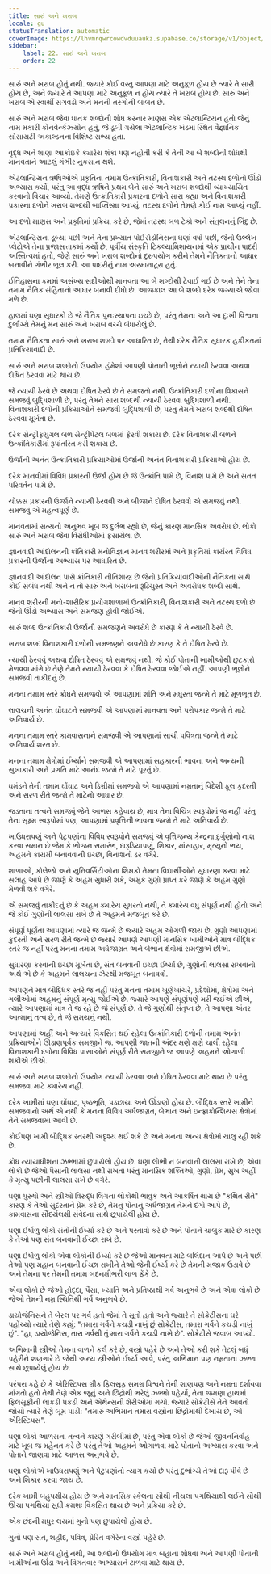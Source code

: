 ```yaml
---
title: સારું અને ખરાબ
locale: gu
statusTranslation: automatic
coverImage: https://lhvmrqwrcowdvduuaukz.supabase.co/storage/v1/object/public/strapi-uploads/small_cover-educacion-fundamental.webp-2d51a7828a2b1309555be27f7e2a61a0.webp
sidebar:
    label: 22. સારું અને ખરાબ
    order: 22
---
```

સારું અને ખરાબ હોતું નથી. જ્યારે કોઈ વસ્તુ આપણા માટે અનુકૂળ હોય છે ત્યારે તે સારી હોય છે, અને જ્યારે તે આપણા માટે અનુકૂળ ન હોય ત્યારે તે ખરાબ હોય છે. સારું અને ખરાબ એ સ્વાર્થી સગવડો અને મનની તરંગોની બાબત છે.

સારું અને ખરાબ જેવા ઘાતક શબ્દોની શોધ કરનાર માણસ એક એટલાન્ટિયન હતો જેનું નામ મકારી ક્રોનવેર્ન્કઝ્યોન હતું, જે ડૂબી ગયેલા એટલાન્ટિક ખંડમાં સ્થિત વૈજ્ઞાનિક સોસાયટી અકાલ્ડનના વિશિષ્ટ સભ્ય હતા.

વૃદ્ધ અને શાણા આર્કાઇકે ક્યારેય શંકા પણ નહોતી કરી કે તેની આ બે શબ્દોની શોધથી માનવતાને આટલું ગંભીર નુકસાન થશે.

એટલાન્ટિયન ઋષિઓએ પ્રકૃતિના તમામ ઉત્ક્રાંતિકારી, વિનાશકારી અને તટસ્થ દળોનો ઊંડો અભ્યાસ કર્યો, પરંતુ આ વૃદ્ધ ઋષિને પ્રથમ બેને સારું અને ખરાબ શબ્દોથી વ્યાખ્યાયિત કરવાનો વિચાર આવ્યો. તેમણે ઉત્ક્રાંતિકારી પ્રકારના દળોને સારા કહ્યા અને વિનાશકારી પ્રકારના દળોને ખરાબ શબ્દથી બાપ્તિસ્મા આપ્યું. તટસ્થ દળોને તેમણે કોઈ નામ આપ્યું નહીં.

આ દળો માણસ અને પ્રકૃતિમાં પ્રક્રિયા કરે છે, જેમાં તટસ્થ બળ ટેકો અને સંતુલનનું બિંદુ છે.

એટલાન્ટિસના ડૂબ્યા પછી અને તેના પ્રખ્યાત પોઈસેડોનિસના ઘણાં વર્ષો પછી, જેનો ઉલ્લેખ પ્લેટોએ તેના પ્રજાસત્તાકમાં કર્યો છે, પૂર્વીય સંસ્કૃતિ ટિકલ્યામિશાયનમાં એક પ્રાચીન પાદરી અસ્તિત્વમાં હતો, જેણે સારું અને ખરાબ શબ્દોનો દુરુપયોગ કરીને તેમને નૈતિકતાનો આધાર બનાવીને ગંભીર ભૂલ કરી. આ પાદરીનું નામ અરમાનાટૂરા હતું.

ઈતિહાસના ક્રમમાં અસંખ્ય સદીઓથી માનવતા આ બે શબ્દોથી ટેવાઈ ગઈ છે અને તેને તેના તમામ નૈતિક સંહિતાનો આધાર બનાવી દીધો છે. આજકાલ આ બે શબ્દો દરેક જગ્યાએ જોવા મળે છે.

હાલમાં ઘણા સુધારકો છે જે નૈતિક પુનઃસ્થાપના ઇચ્છે છે, પરંતુ તેમના અને આ દુઃખી વિશ્વના દુર્ભાગ્યે તેમનું મન સારું અને ખરાબ વચ્ચે બંધાયેલું છે.

તમામ નૈતિકતા સારું અને ખરાબ શબ્દો પર આધારિત છે, તેથી દરેક નૈતિક સુધારક હકીકતમાં પ્રતિક્રિયાવાદી છે.

સારું અને ખરાબ શબ્દોનો ઉપયોગ હંમેશાં આપણી પોતાની ભૂલોને ન્યાયી ઠેરવવા અથવા દોષિત ઠેરવવા માટે થાય છે.

જે ન્યાયી ઠેરવે છે અથવા દોષિત ઠેરવે છે તે સમજતો નથી. ઉત્ક્રાંતિકારી દળોના વિકાસને સમજવું બુદ્ધિશાળી છે, પરંતુ તેમને સારા શબ્દથી ન્યાયી ઠેરવવા બુદ્ધિશાળી નથી. વિનાશકારી દળોની પ્રક્રિયાઓને સમજવી બુદ્ધિશાળી છે, પરંતુ તેમને ખરાબ શબ્દથી દોષિત ઠેરવવા મૂર્ખતા છે.

દરેક સેન્ટ્રીફ્યુગલ બળ સેન્ટ્રીપેટલ બળમાં ફેરવી શકાય છે. દરેક વિનાશકારી બળને ઉત્ક્રાંતિકારીમાં રૂપાંતરિત કરી શકાય છે.

ઉર્જાની અનંત ઉત્ક્રાંતિકારી પ્રક્રિયાઓમાં ઉર્જાની અનંત વિનાશકારી પ્રક્રિયાઓ હોય છે.

દરેક માનવીમાં વિવિધ પ્રકારની ઉર્જા હોય છે જે ઉત્ક્રાંતિ પામે છે, વિનાશ પામે છે અને સતત પરિવર્તન પામે છે.

ચોક્કસ પ્રકારની ઉર્જાને ન્યાયી ઠેરવવી અને બીજાને દોષિત ઠેરવવો એ સમજવું નથી. સમજવું એ મહત્વપૂર્ણ છે.

માનવતામાં સત્યનો અનુભવ ખૂબ જ દુર્લભ રહ્યો છે, જેનું કારણ માનસિક અવરોધ છે. લોકો સારું અને ખરાબ જેવા વિરોધીઓમાં ફસાયેલા છે.

જ્ઞાનવાદી આંદોલનની ક્રાંતિકારી મનોવિજ્ઞાન માનવ શરીરમાં અને પ્રકૃતિમાં કાર્યરત વિવિધ પ્રકારની ઉર્જાના અભ્યાસ પર આધારિત છે.

જ્ઞાનવાદી આંદોલન પાસે ક્રાંતિકારી નીતિશાસ્ત્ર છે જેનો પ્રતિક્રિયાવાદીઓની નૈતિકતા સાથે કોઈ સંબંધ નથી અને ન તો સારું અને ખરાબના રૂઢિચુસ્ત અને અવરોધક શબ્દો સાથે.

માનવ શરીરની મનો-શારીરિક પ્રયોગશાળામાં ઉત્ક્રાંતિકારી, વિનાશકારી અને તટસ્થ દળો છે જેનો ઊંડો અભ્યાસ અને સમજણ હોવી જોઈએ.

સારું શબ્દ ઉત્ક્રાંતિકારી ઉર્જાની સમજણને અવરોધે છે કારણ કે તે ન્યાયી ઠેરવે છે.

ખરાબ શબ્દ વિનાશકારી દળોની સમજણને અવરોધે છે કારણ કે તે દોષિત ઠેરવે છે.

ન્યાયી ઠેરવવું અથવા દોષિત ઠેરવવું એ સમજવું નથી. જે કોઈ પોતાની ખામીઓથી છુટકારો મેળવવા માંગે છે તેણે તેમને ન્યાયી ઠેરવવા કે દોષિત ઠેરવવા જોઈએ નહીં. આપણી ભૂલોને સમજવી તાકીદનું છે.

મનના તમામ સ્તરે ક્રોધને સમજવો એ આપણામાં શાંતિ અને મધુરતા જન્મે તે માટે મૂળભૂત છે.

લાલચની અનંત ઘોંઘાટને સમજવી એ આપણામાં માનવતા અને પરોપકાર જન્મે તે માટે અનિવાર્ય છે.

મનના તમામ સ્તરે કામવાસનાને સમજવી એ આપણામાં સાચી પવિત્રતા જન્મે તે માટે અનિવાર્ય શરત છે.

મનના તમામ ક્ષેત્રોમાં ઈર્ષ્યાને સમજવી એ આપણામાં સહકારની ભાવના અને અન્યની સુખાકારી અને પ્રગતિ માટે આનંદ જન્મે તે માટે પૂરતું છે.

ઘમંડને તેની તમામ ઘોંઘાટ અને ડિગ્રીમાં સમજવો એ આપણામાં નમ્રતાનું વિદેશી ફૂલ કુદરતી અને સરળ રીતે જન્મે તે માટેનો આધાર છે.

જડતાના તત્વને સમજવું જેને આળસ કહેવાય છે, માત્ર તેના વિચિત્ર સ્વરૂપોમાં જ નહીં પરંતુ તેના સૂક્ષ્મ સ્વરૂપોમાં પણ, આપણામાં પ્રવૃત્તિની ભાવના જન્મે તે માટે અનિવાર્ય છે.

ખાઉધરાપણું અને પેટુપણાંના વિવિધ સ્વરૂપોને સમજવું એ વૃત્તિજન્ય કેન્દ્રના દુર્ગુણોનો નાશ કરવા સમાન છે જેમ કે ભોજન સમારંભ, દારૂડિયાપણું, શિકાર, માંસાહાર, મૃત્યુનો ભય, અહમને કાયમી બનાવવાની ઇચ્છા, વિનાશનો ડર વગેરે.

શાળાઓ, કોલેજો અને યુનિવર્સિટીઓના શિક્ષકો તેમના વિદ્યાર્થીઓને સુધારણા કરવા માટે સલાહ આપે છે જાણે કે અહમ સુધારી શકે, અમુક ગુણો પ્રાપ્ત કરે જાણે કે અહમ ગુણો મેળવી શકે વગેરે.

એ સમજવું તાકીદનું છે કે અહમ ક્યારેય સુધરતો નથી, તે ક્યારેય વધુ સંપૂર્ણ નથી હોતો અને જે કોઈ ગુણોની લાલસા રાખે છે તે અહમને મજબૂત કરે છે.

સંપૂર્ણ પૂર્ણતા આપણામાં ત્યારે જ જન્મે છે જ્યારે અહમ ઓગળી જાય છે. ગુણો આપણામાં કુદરતી અને સરળ રીતે જન્મે છે જ્યારે આપણે આપણી માનસિક ખામીઓને માત્ર બૌદ્ધિક સ્તરે જ નહીં પરંતુ મનના તમામ અર્ધજાગ્રત અને બેભાન ક્ષેત્રોમાં સમજીએ છીએ.

સુધારણા કરવાની ઇચ્છા મૂર્ખતા છે, સંત બનવાની ઇચ્છા ઈર્ષ્યા છે, ગુણોની લાલસા રાખવાનો અર્થ એ છે કે અહમને લાલચના ઝેરથી મજબૂત બનાવવો.

આપણને માત્ર બૌદ્ધિક સ્તરે જ નહીં પરંતુ મનના તમામ ખૂણેખાંચરે, પ્રદેશોમાં, ક્ષેત્રોમાં અને ગલીઓમાં અહમનું સંપૂર્ણ મૃત્યુ જોઈએ છે. જ્યારે આપણે સંપૂર્ણપણે મરી જઈએ છીએ, ત્યારે આપણામાં માત્ર તે જ રહે છે જે સંપૂર્ણ છે. તે જે ગુણોથી સંતૃપ્ત છે, તે આપણા અંતર આત્માનું તત્વ છે, તે જે સમયનું નથી.

આપણામાં અહીં અને અત્યારે વિકસિત થઈ રહેલા ઉત્ક્રાંતિકારી દળોની તમામ અનંત પ્રક્રિયાઓને ઊંડાણપૂર્વક સમજીને જ. આપણી જાતની અંદર ક્ષણે ક્ષણે ચાલી રહેલા વિનાશકારી દળોના વિવિધ પાસાઓને સંપૂર્ણ રીતે સમજીને જ આપણે અહમને ઓગાળી શકીએ છીએ.

સારું અને ખરાબ શબ્દોનો ઉપયોગ ન્યાયી ઠેરવવા અને દોષિત ઠેરવવા માટે થાય છે પરંતુ સમજવા માટે ક્યારેય નહીં.

દરેક ખામીમાં ઘણા ઘોંઘાટ, પૃષ્ઠભૂમિ, પડછાયા અને ઊંડાણો હોય છે. બૌદ્ધિક સ્તરે ખામીને સમજવાનો અર્થ એ નથી કે મનના વિવિધ અર્ધજાગ્રત, બેભાન અને ઇન્ફ્રાકોન્શિયસ ક્ષેત્રોમાં તેને સમજવામાં આવી છે.

કોઈપણ ખામી બૌદ્ધિક સ્તરથી અદૃશ્ય થઈ શકે છે અને મનના અન્ય ક્ષેત્રોમાં ચાલુ રહી શકે છે.

ક્રોધ ન્યાયાધીશના ઝભ્ભામાં છુપાયેલો હોય છે. ઘણા લોભી ન બનવાની લાલસા રાખે છે, એવા લોકો છે જેઓ પૈસાની લાલસા નથી રાખતા પરંતુ માનસિક શક્તિઓ, ગુણો, પ્રેમ, સુખ અહીં કે મૃત્યુ પછીની લાલસા રાખે છે વગેરે.

ઘણા પુરુષો અને સ્ત્રીઓ વિરુદ્ધ લિંગના લોકોથી ભાવુક અને આકર્ષિત થાય છે "કથિત રીતે" કારણ કે તેઓ સુંદરતાને પ્રેમ કરે છે, તેમનું પોતાનું અર્ધજાગ્રત તેમને દગો આપે છે, કામવાસના સૌંદર્યલક્ષી સંવેદના સાથે છૂપાયેલી હોય છે.

ઘણા ઈર્ષાળુ લોકો સંતોની ઈર્ષ્યા કરે છે અને પસ્તાવો કરે છે અને પોતાને ચાબુક મારે છે કારણ કે તેઓ પણ સંત બનવાની ઈચ્છા રાખે છે.

ઘણા ઈર્ષાળુ લોકો એવા લોકોની ઈર્ષ્યા કરે છે જેઓ માનવતા માટે બલિદાન આપે છે અને પછી તેઓ પણ મહાન બનવાની ઈચ્છા રાખીને તેઓ જેની ઈર્ષ્યા કરે છે તેમની મજાક ઉડાવે છે અને તેમના પર તેમની તમામ બદનક્ષીભરી લાળ ફેંકે છે.

એવા લોકો છે જેઓ હોદ્દા, પૈસા, ખ્યાતિ અને પ્રતિષ્ઠાથી ગર્વ અનુભવે છે અને એવા લોકો છે જેઓ તેમની નમ્ર સ્થિતિથી ગર્વ અનુભવે છે.

ડાયોજેનિસને તે બેરલ પર ગર્વ હતો જેમાં તે સૂતો હતો અને જ્યારે તે સોક્રેટીસના ઘરે પહોંચ્યો ત્યારે તેણે કહ્યું: "તમારા ગર્વને કચડી નાખું છું સોક્રેટીસ, તમારા ગર્વને કચડી નાખું છું". "હા, ડાયોજેનિસ, તારા ગર્વથી તું મારા ગર્વને કચડી નાખે છે". સોક્રેટીસે જવાબ આપ્યો.

અભિમાની સ્ત્રીઓ તેમના વાળને કર્લ કરે છે, વસ્ત્રો પહેરે છે અને તેઓ કરી શકે તેટલું બધું પહેરીને શણગારે છે જેથી અન્ય સ્ત્રીઓને ઈર્ષ્યા આવે, પરંતુ અભિમાન પણ નમ્રતાના ઝભ્ભા સાથે છૂપાયેલું હોય છે.

પરંપરા કહે છે કે એરિસ્ટિપસ ગ્રીક ફિલસૂફ સમગ્ર વિશ્વને તેની શાણપણ અને નમ્રતા દર્શાવવા માંગતો હતો તેથી તેણે એક જૂનું અને છિદ્રોથી ભરેલું ઝભ્ભો પહેર્યો, તેના જમણા હાથમાં ફિલસૂફીની લાકડી પકડી અને એથેન્સની શેરીઓમાં ગયો. જ્યારે સોક્રેટીસે તેને આવતો જોયો ત્યારે તેણે બૂમ પાડી: "તમારું અભિમાન તમારા વસ્ત્રોના છિદ્રોમાંથી દેખાય છે, ઓ એરિસ્ટિપસ".

ઘણા લોકો આળસના તત્વને કારણે ગરીબીમાં છે, પરંતુ એવા લોકો છે જેઓ જીવનનિર્વાહ માટે ખૂબ જ મહેનત કરે છે પરંતુ તેઓ અહમને ઓગાળવા માટે પોતાનો અભ્યાસ કરવા અને પોતાને જાણવા માટે આળસ અનુભવે છે.

ઘણા લોકોએ ખાઉધરાપણું અને પેટુપણાંનો ત્યાગ કર્યો છે પરંતુ દુર્ભાગ્યે તેઓ દારૂ પીવે છે અને શિકાર કરવા જાય છે.

દરેક ખામી બહુપક્ષીય હોય છે અને માનસિક સ્કેલના સૌથી નીચલા પગથિયાથી લઈને સૌથી ઊંચા પગથિયા સુધી ક્રમશઃ વિકસિત થાય છે અને પ્રક્રિયા કરે છે.

એક છંદની મધુર લયમાં ગુનો પણ છુપાયેલો હોય છે.

ગુનો પણ સંત, શહીદ, પવિત્ર, પ્રેરિત વગેરેના વસ્ત્રો પહેરે છે.

સારું અને ખરાબ હોતું નથી, આ શબ્દોનો ઉપયોગ માત્ર બહાના શોધવા અને આપણી પોતાની ખામીઓના ઊંડા અને વિગતવાર અભ્યાસને ટાળવા માટે થાય છે.

